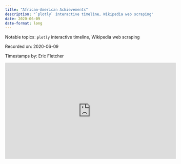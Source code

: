 ```yaml
---
title: "African-American Achievements"
description: "`plotly` interactive timeline, Wikipedia web scraping"
date: 2020-06-09
date-format: long
---
```


Notable topics: `plotly` interactive timeline, Wikipedia web scraping

Recorded on: 2020-06-09

Timestamps by: Eric Fletcher


<iframe width="560" height="315" src="https://www.youtube.com/embed/-W-OopvhNPo" title="YouTube video player" frameborder="0" allow="accelerometer; autoplay; clipboard-write; encrypted-media; gyroscope; picture-in-picture" allowfullscreen></iframe>
